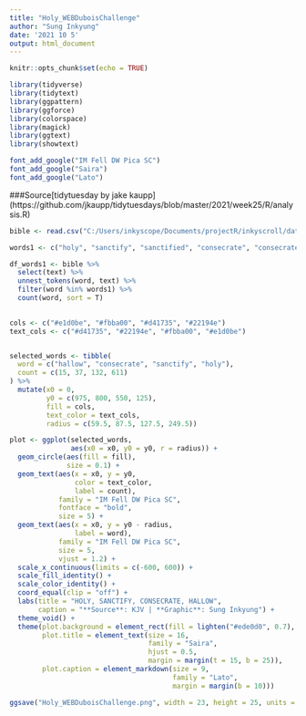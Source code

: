 ```yaml
---
title: "Holy_WEBDuboisChallenge"
author: "Sung Inkyung"
date: '2021 10 5'
output: html_document
---
```


```r
knitr::opts_chunk$set(echo = TRUE)
```

```r
library(tidyverse)
library(tidytext)
library(ggpattern)
library(ggforce)
library(colorspace)
library(magick)
library(ggtext)
library(showtext)

font_add_google("IM Fell DW Pica SC")
font_add_google("Saira")
font_add_google("Lato")

```
###Source[tidytuesday by jake kaupp] (https://github.com/jkaupp/tidytuesdays/blob/master/2021/week25/R/analysis.R)
```r
bible <- read.csv("C:/Users/inkyscope/Documents/projectR/inkyscroll/data/bible_kjv_new.csv")

words1 <- c("holy", "sanctify", "sanctified", "consecrate", "consecrated", "consecration", "hallow")

df_words1 <- bible %>% 
  select(text) %>% 
  unnest_tokens(word, text) %>% 
  filter(word %in% words1) %>% 
  count(word, sort = T)
  
```


```r
cols <- c("#e1d0be", "#fbba00", "#d41735", "#22194e")
text_cols <- c("#d41735", "#22194e", "#fbba00", "#e1d0be")


selected_words <- tibble(
  word = c("hallow", "consecrate", "sanctify", "holy"),
  count = c(15, 37, 132, 611)
) %>% 
  mutate(x0 = 0,
         y0 = c(975, 800, 550, 125),
         fill = cols,
         text_color = text_cols,
         radius = c(59.5, 87.5, 127.5, 249.5))

plot <- ggplot(selected_words, 
               aes(x0 = x0, y0 = y0, r = radius)) +
  geom_circle(aes(fill = fill), 
              size = 0.1) +
  geom_text(aes(x = x0, y = y0, 
                color = text_color, 
                label = count), 
            family = "IM Fell DW Pica SC",
            fontface = "bold", 
            size = 5) +
  geom_text(aes(x = x0, y = y0 - radius, 
                label = word), 
            family = "IM Fell DW Pica SC",
            size = 5, 
            vjust = 1.2) +
  scale_x_continuous(limits = c(-600, 600)) +
  scale_fill_identity() +
  scale_color_identity() +
  coord_equal(clip = "off") +
  labs(title = "HOLY, SANCTIFY, CONSECRATE, HALLOW",
       caption = "**Source**: KJV | **Graphic**: Sung Inkyung") +
  theme_void() +
  theme(plot.background = element_rect(fill = lighten("#ede0d0", 0.7), color = NA),
        plot.title = element_text(size = 16, 
                                  family = "Saira",
                                  hjust = 0.5,
                                  margin = margin(t = 15, b = 25)),
        plot.caption = element_markdown(size = 9,
                                        family = "Lato",
                                        margin = margin(b = 10)))

ggsave("Holy_WEBDuboisChallenge.png", width = 23, height = 25, units = "cm")
```

